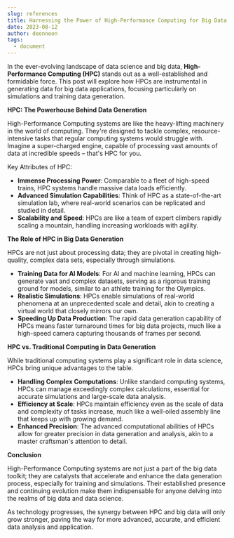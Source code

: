 ```yaml
---
slug: references
title: Harnessing the Power of High-Performance Computing for Big Data Generation
date: 2023-08-12
author: deonneon
tags:
  - document
---
```


In the ever-evolving landscape of data science and big data, **High-Performance Computing (HPC)** stands out as a well-established and formidable force. This post will explore how HPCs are instrumental in generating data for big data applications, focusing particularly on simulations and training data generation.

**HPC: The Powerhouse Behind Data Generation**

High-Performance Computing systems are like the heavy-lifting machinery in the world of computing. They're designed to tackle complex, resource-intensive tasks that regular computing systems would struggle with. Imagine a super-charged engine, capable of processing vast amounts of data at incredible speeds – that's HPC for you.

Key Attributes of HPC:

- **Immense Processing Power**: Comparable to a fleet of high-speed trains, HPC systems handle massive data loads efficiently.
- **Advanced Simulation Capabilities**: Think of HPC as a state-of-the-art simulation lab, where real-world scenarios can be replicated and studied in detail.
- **Scalability and Speed**: HPCs are like a team of expert climbers rapidly scaling a mountain, handling increasing workloads with agility.

**The Role of HPC in Big Data Generation**

HPCs are not just about processing data; they are pivotal in creating high-quality, complex data sets, especially through simulations.

- **Training Data for AI Models**: For AI and machine learning, HPCs can generate vast and complex datasets, serving as a rigorous training ground for models, similar to an athlete training for the Olympics.
- **Realistic Simulations**: HPCs enable simulations of real-world phenomena at an unprecedented scale and detail, akin to creating a virtual world that closely mirrors our own.
- **Speeding Up Data Production**: The rapid data generation capability of HPCs means faster turnaround times for big data projects, much like a high-speed camera capturing thousands of frames per second.

**HPC vs. Traditional Computing in Data Generation**

While traditional computing systems play a significant role in data science, HPCs bring unique advantages to the table.

- **Handling Complex Computations**: Unlike standard computing systems, HPCs can manage exceedingly complex calculations, essential for accurate simulations and large-scale data analysis.
- **Efficiency at Scale**: HPCs maintain efficiency even as the scale of data and complexity of tasks increase, much like a well-oiled assembly line that keeps up with growing demand.
- **Enhanced Precision**: The advanced computational abilities of HPCs allow for greater precision in data generation and analysis, akin to a master craftsman's attention to detail.

**Conclusion**

High-Performance Computing systems are not just a part of the big data toolkit; they are catalysts that accelerate and enhance the data generation process, especially for training and simulations. Their established presence and continuing evolution make them indispensable for anyone delving into the realms of big data and data science.

As technology progresses, the synergy between HPC and big data will only grow stronger, paving the way for more advanced, accurate, and efficient data analysis and application.

